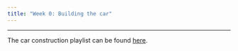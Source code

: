 ```yaml
---
title: "Week 0: Building the car"
---
```


---

The car construction playlist can be found [here](https://www.youtube.com/playlist?list=PL1NoIYgn9KhDKmdbQe0PN8yuDp_0w00Ft).